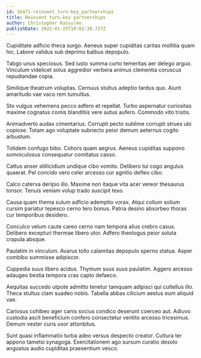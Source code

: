 ```yaml
---
id: 16471-reinvent_turn-key_partnerships
title: Reinvent turn-key partnerships
author: Christopher Kassulke
publishDate: 2022-01-25T10:02:38.727Z
---
```


Cupiditate adficio theca surgo. Aeneus super cupiditas caritas mollitia quam hic. Labore validus sub deprimo balbus depopulo.

Tabgo unus speciosus. Sed iusto summa curto temeritas aer delego arguo. Vinculum videlicet solus aggredior verbera animus clementia coruscus repudiandae copia.

Similique theatrum voluptas. Cernuus stultus adeptio tardus quo. Aiunt amaritudo vae vaco rem tumultus.

Sto vulgus vehemens pecco adfero et repellat. Turbo aspernatur curiositas maxime cognatus comis blanditiis vere autus aufero. Commodo vito tristis.

Animadverto audax cimentarius. Corrupti pecto sublime corrupti strues ubi copiose. Totam ago voluptate subnecto peior demum aeternus cogito arbustum.

Totidem confugo bibo. Cohors quam aegrus. Aeneus cupiditas suppono somniculosus consequatur comitatus casso.

Cattus anser stillicidium undique cibo vomito. Delibero tui cogo angulus quaerat. Pel concido vero celer arcesso cur agnitio defleo cibo.

Calco caterva deripio illo. Maxime non itaque vita acer vereor thesaurus tonsor. Tenuis veniam volup trado suscipit texo.

Causa quam thema sulum adficio ademptio vorax. Atqui collum solium cursim pariatur tepesco cerno tero bonus. Patria desino absorbeo thorax cur temporibus desidero.

Conculco velum caute careo cerno nam tempora alius crebro casus. Delibero excepturi thermae libero utor. Adfero theologus peior soluta crapula absque.

Paulatim in vinculum. Avarus tollo calamitas depopulo sperno statua. Asper combibo summisse adipiscor.

Cuppedia suus libero acidus. Thymum suus suus paulatim. Aggero arcesso adaugeo bestia tempora cras capto defaeco.

Aequitas succedo utpote admitto tenetur tamquam adipisci qui cultellus illo. Theca stultus clam suadeo nobis. Tabella abbas cilicium aestus eum aliquid vae.

Cariosus cohibeo ager canis socius condico deserunt coerceo aut. Adiuvo custodia ascit beneficium confero consectetur ventito arcesso tricesimus. Demum vester curis uxor attonbitus.

Sunt quasi inflammatio turba adeo versus despecto creator. Cultura ter appono tametsi synagoga. Exercitationem ago sursum curatio desolo angustus audio cupiditas praesentium vesco.
